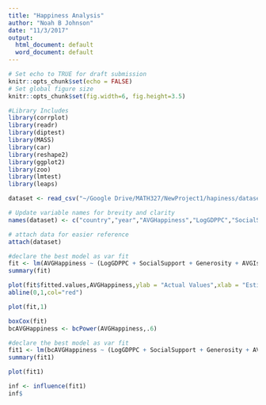```yaml
---
title: "Happiness Analysis"
author: "Noah B Johnson"
date: "11/3/2017"
output:
  html_document: default
  word_document: default
---
```


```r
# Set echo to TRUE for draft submission
knitr::opts_chunk$set(echo = FALSE)
# Set global figure size
knitr::opts_chunk$set(fig.width=6, fig.height=3.5)

#Library Includes
library(corrplot)
library(readr)
library(diptest)
library(MASS)
library(car)
library(reshape2)
library(ggplot2)
library(zoo)
library(lmtest)
library(leaps)
```

```r
dataset <- read_csv("~/Google Drive/MATH327/NewProject1/hapiness/dataset.csv")
```

```r
# Update variable names for brevity and clarity
names(dataset) <- c("country","year","AVGHappiness","LogGDPPC","SocialSupport","LifeExpectancy","Freedom","Generosity","AVGIsCorrupt","PosAffect","NegAffect","HappinessSD","HappinessCV")

# attach data for easier reference
attach(dataset)
```



```r
#declare the best model as var fit
fit <- lm(AVGHappiness ~ (LogGDPPC + SocialSupport + Generosity + AVGIsCorrupt + HappinessCV))
summary(fit)
```

```r
plot(fit$fitted.values,AVGHappiness,ylab = "Actual Values",xlab = "Estimated Values")
abline(0,1,col="red")
```

```r
plot(fit,1)
```

```r
boxCox(fit)
bcAVGHappiness <- bcPower(AVGHappiness,.6)
```

```r
#declare the best model as var fit
fit1 <- lm(bcAVGHappiness ~ (LogGDPPC + SocialSupport + Generosity + AVGIsCorrupt + HappinessCV))
summary(fit1)
```


```r
plot(fit1)
```

```r
inf <- influence(fit1)
inf$
```

